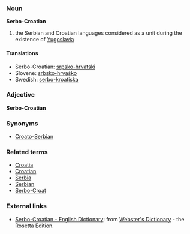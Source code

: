 ===Noun===
'''Serbo-Croatian'''

# the Serbian and Croatian languages considered as a unit during the existence of [[Yugoslavia]]

====Translations====
*Serbo-Croatian: [[srpsko-hrvatski]]
*Slovene: [[srbsko-hrvaško]]
*Swedish: [[serbo-kroatiska]]

===Adjective===
'''Serbo-Croatian'''

===Synonyms===
*[[Croato-Serbian]]

===Related terms===
*[[Croatia]]
*[[Croatian]]
*[[Serbia]]
*[[Serbian]]
*[[Serbo-Croat]]

=== External links ===
*[http://www.websters-online-dictionary.org/definition/Serbo-Croatian-english/ Serbo-Croatian - English Dictionary]: from [http://www.websters-online-dictionary.org/ Webster's Dictionary] - the Rosetta Edition.